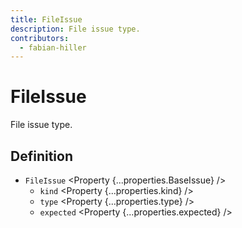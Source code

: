 ```yaml
---
title: FileIssue
description: File issue type.
contributors:
  - fabian-hiller
---
```



# FileIssue

File issue type.

## Definition

- `FileIssue` <Property {...properties.BaseIssue} />
  - `kind` <Property {...properties.kind} />
  - `type` <Property {...properties.type} />
  - `expected` <Property {...properties.expected} />

